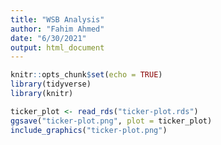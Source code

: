 ```yaml
---
title: "WSB Analysis"
author: "Fahim Ahmed"
date: "6/30/2021"
output: html_document
---
```


```r
knitr::opts_chunk$set(echo = TRUE)
library(tidyverse)
library(knitr)
```

```r
ticker_plot <- read_rds("ticker-plot.rds")
ggsave("ticker-plot.png", plot = ticker_plot)
include_graphics("ticker-plot.png")
```

